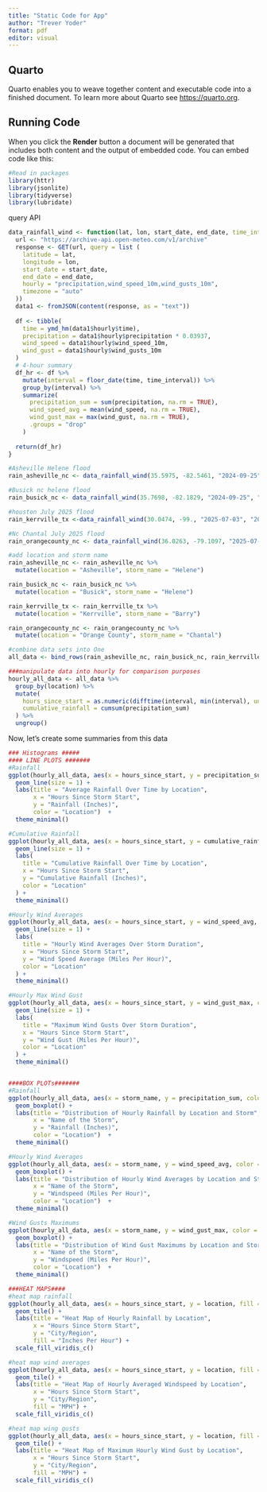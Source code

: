 ```yaml
---
title: "Static Code for App"
author: "Trever Yoder"
format: pdf
editor: visual
---
```


## Quarto

Quarto enables you to weave together content and executable code into a finished document. To learn more about Quarto see <https://quarto.org>.

## Running Code

When you click the **Render** button a document will be generated that includes both content and the output of embedded code. You can embed code like this:

```r
#Read in packages
library(httr)
library(jsonlite)
library(tidyverse)
library(lubridate)
```

query API

```r
data_rainfall_wind <- function(lat, lon, start_date, end_date, time_interval = "1 hours") {
  url <- "https://archive-api.open-meteo.com/v1/archive"
  response <- GET(url, query = list (
    latitude = lat,
    longitude = lon,
    start_date = start_date,
    end_date = end_date,
    hourly = "precipitation,wind_speed_10m,wind_gusts_10m",
    timezone = "auto"
  ))
  data1 <- fromJSON(content(response, as = "text"))
  
  df <- tibble(
    time = ymd_hm(data1$hourly$time),
    precipitation = data1$hourly$precipitation * 0.03937,
    wind_speed = data1$hourly$wind_speed_10m,
    wind_gust = data1$hourly$wind_gusts_10m
  )
  # 4-hour summary
  df_hr <- df %>%
    mutate(interval = floor_date(time, time_interval)) %>%
    group_by(interval) %>%
    summarize(
      precipitation_sum = sum(precipitation, na.rm = TRUE),
      wind_speed_avg = mean(wind_speed, na.rm = TRUE),
      wind_gust_max = max(wind_gust, na.rm = TRUE),
      .groups = "drop"
    )
  
  return(df_hr)
}

#Asheville Helene flood
rain_asheville_nc <- data_rainfall_wind(35.5975, -82.5461, "2024-09-25", "2024-09-27")

#Busick nc helene flood
rain_busick_nc <- data_rainfall_wind(35.7698, -82.1829, "2024-09-25", "2024-09-27")

#houston July 2025 flood
rain_kerrville_tx <-data_rainfall_wind(30.0474, -99., "2025-07-03", "2025-07-05")

#Nc Chantal July 2025 flood
rain_orangecounty_nc <- data_rainfall_wind(36.0263, -79.1097, "2025-07-06", "2025-07-07")

#add location and storm name
rain_asheville_nc <- rain_asheville_nc %>% 
  mutate(location = "Asheville", storm_name = "Helene")

rain_busick_nc <- rain_busick_nc %>% 
  mutate(location = "Busick", storm_name = "Helene")

rain_kerrville_tx <- rain_kerrville_tx %>% 
  mutate(location = "Kerrville", storm_name = "Barry")

rain_orangecounty_nc <- rain_orangecounty_nc %>% 
  mutate(location = "Orange County", storm_name = "Chantal")

#combine data sets into One
all_data <- bind_rows(rain_asheville_nc, rain_busick_nc, rain_kerrville_tx, rain_orangecounty_nc)

###manipulate data into hourly for comparison purposes
hourly_all_data <- all_data %>%
  group_by(location) %>%
  mutate(
    hours_since_start = as.numeric(difftime(interval, min(interval), units = "hours")),
    cumulative_rainfall = cumsum(precipitation_sum)
  ) %>%
  ungroup()
```

Now, let's create some summaries from this data

```r
### Histograms ##### 
#### LINE PLOTS #######
#Rainfall
ggplot(hourly_all_data, aes(x = hours_since_start, y = precipitation_sum, color = location)) +
  geom_line(size = 1) +
  labs(title = "Average Rainfall Over Time by Location",
       x = "Hours Since Storm Start",
       y = "Rainfall (Inches)",
       color = "Location")  +
  theme_minimal()

#Cumulative Rainfall
ggplot(hourly_all_data, aes(x = hours_since_start, y = cumulative_rainfall, color = location)) +
  geom_line(size = 1) +
  labs(
    title = "Cumulative Rainfall Over Time by Location",
    x = "Hours Since Storm Start",
    y = "Cumulative Rainfall (Inches)",
    color = "Location"
  ) +
  theme_minimal()

#Hourly Wind Averages
ggplot(hourly_all_data, aes(x = hours_since_start, y = wind_speed_avg, color = location)) +
  geom_line(size = 1) +
  labs(
    title = "Hourly Wind Averages Over Storm Duration",
    x = "Hours Since Storm Start",
    y = "Wind Speed Average (Miles Per Hour)",
    color = "Location"
  ) +
  theme_minimal()

#Hourly Max Wind Gust
ggplot(hourly_all_data, aes(x = hours_since_start, y = wind_gust_max, color = location)) +
  geom_line(size = 1) +
  labs(
    title = "Maximum Wind Gusts Over Storm Duration",
    x = "Hours Since Storm Start",
    y = "Wind Gust (Miles Per Hour)",
    color = "Location"
  ) +
  theme_minimal()


####BOX PLOTs#######
#Rainfall
ggplot(hourly_all_data, aes(x = storm_name, y = precipitation_sum, color = location)) +
  geom_boxplot() +
  labs(title = "Distribution of Hourly Rainfall by Location and Storm",
       x = "Name of the Storm",
       y = "Rainfall (Inches)",
       color = "Location")  +
  theme_minimal()

#Hourly Wind Averages
ggplot(hourly_all_data, aes(x = storm_name, y = wind_speed_avg, color = location)) +
  geom_boxplot() +
  labs(title = "Distribution of Hourly Wind Averages by Location and Storm",
       x = "Name of the Storm",
       y = "Windspeed (Miles Per Hour)",
       color = "Location")  +
  theme_minimal()

#Wind Gusts Maximums
ggplot(hourly_all_data, aes(x = storm_name, y = wind_gust_max, color = location)) +
  geom_boxplot() +
  labs(title = "Distribution of Wind Gust Maximums by Location and Storm",
       x = "Name of the Storm",
       y = "Windspeed (Miles Per Hour)",
       color = "Location")  +
  theme_minimal()

###HEAT MAPS####
#heat map rainfall
ggplot(hourly_all_data, aes(x = hours_since_start, y = location, fill = precipitation_sum)) +
  geom_tile() +
  labs(title = "Heat Map of Hourly Rainfall by Location",
       x = "Hours Since Storm Start",
       y = "City/Region",
       fill = "Inches Per Hour") + 
  scale_fill_viridis_c()

#heat map wind averages
ggplot(hourly_all_data, aes(x = hours_since_start, y = location, fill = wind_speed_avg)) +
  geom_tile() +
  labs(title = "Heat Map of Hourly Averaged Windspeed by Location",
       x = "Hours Since Storm Start",
       y = "City/Region",
       fill = "MPH") + 
  scale_fill_viridis_c()

#heat map wing gusts
ggplot(hourly_all_data, aes(x = hours_since_start, y = location, fill = wind_gust_max)) +
  geom_tile() +
  labs(title = "Heat Map of Maximum Hourly Wind Gust by Location",
       x = "Hours Since Storm Start",
       y = "City/Region",
       fill = "MPH") + 
  scale_fill_viridis_c()
```

